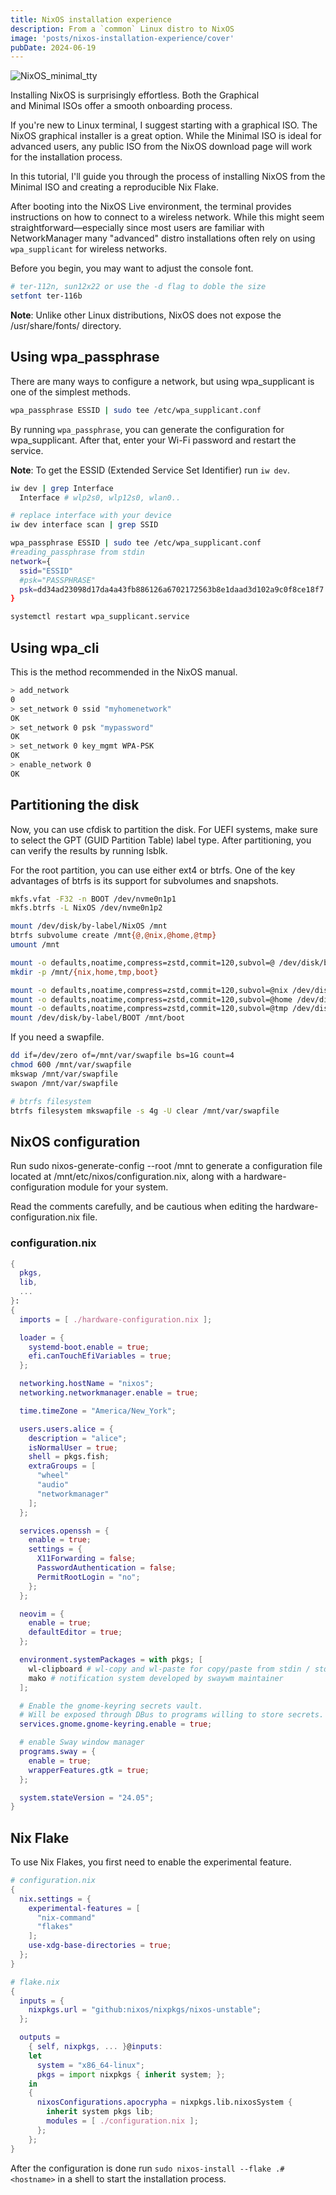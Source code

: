 ```yaml
---
title: NixOS installation experience
description: From a `common` Linux distro to NixOS
image: 'posts/nixos-installation-experience/cover'
pubDate: 2024-06-19
---
```



![NixOS_minimal_tty](chronicles/nixos-install/NixOS_minimal_tty)

Installing NixOS is surprisingly effortless. Both the Graphical  
and Minimal ISOs offer a smooth onboarding process.  

If you're new to Linux terminal, I suggest starting with a graphical ISO.
The NixOS graphical installer is a great option. While the Minimal ISO is
ideal for advanced users, any public ISO from the NixOS download page will
work for the installation process.

In this tutorial, I'll guide you through the process of installing NixOS 
from the Minimal ISO and creating a reproducible Nix Flake.

After booting into the NixOS Live environment, the terminal provides 
instructions on how to connect to a wireless network. While this might 
seem straightforward—especially since most users are familiar with 
NetworkManager many "advanced" distro installations often rely on using 
`wpa_supplicant` for wireless networks.

Before you begin, you may want to adjust the console font.

```sh
# ter-112n, sun12x22 or use the -d flag to doble the size
setfont ter-116b
```

**Note**: Unlike other Linux distributions, NixOS does not expose the 
/usr/share/fonts/ directory.

## Using wpa_passphrase

There are many ways to configure a network, but using wpa_supplicant is 
one of the simplest methods.

```sh
wpa_passphrase ESSID | sudo tee /etc/wpa_supplicant.conf
```

By running `wpa_passphrase`, you can generate the configuration for 
wpa_supplicant. After that, enter your Wi-Fi password and restart the service.

**Note**: To get the ESSID (Extended Service Set Identifier) run `iw dev`.

```sh
iw dev | grep Interface
  Interface # wlp2s0, wlp12s0, wlan0..

# replace interface with your device
iw dev interface scan | grep SSID

wpa_passphrase ESSID | sudo tee /etc/wpa_supplicant.conf
#reading_passphrase from stdin
network={
  ssid="ESSID"
  #psk="PASSPHRASE"
  psk=dd34ad23098d17da4a43fb886126a6702172563b8e1daad3d102a9c0f8ce18f7
}

systemctl restart wpa_supplicant.service
```

## Using wpa_cli

This is the method recommended in the NixOS manual.

```sh
> add_network
0
> set_network 0 ssid "myhomenetwork"
OK
> set_network 0 psk "mypassword"
OK
> set_network 0 key_mgmt WPA-PSK
OK
> enable_network 0
OK
```

## Partitioning the disk

Now, you can use cfdisk to partition the disk. For UEFI systems, make sure to
select the GPT (GUID Partition Table) label type. After partitioning, you can
verify the results by running lsblk.

For the root partition, you can use either ext4 or btrfs. One of the key 
advantages of btrfs is its support for subvolumes and snapshots. 

```sh
mkfs.vfat -F32 -n BOOT /dev/nvme0n1p1
mkfs.btrfs -L NixOS /dev/nvme0n1p2

mount /dev/disk/by-label/NixOS /mnt
btrfs subvolume create /mnt{@,@nix,@home,@tmp}
umount /mnt 

mount -o defaults,noatime,compress=zstd,commit=120,subvol=@ /dev/disk/by-label/NixOS /mnt
mkdir -p /mnt/{nix,home,tmp,boot}

mount -o defaults,noatime,compress=zstd,commit=120,subvol=@nix /dev/disk/by-label/NixOS /mnt/nix
mount -o defaults,noatime,compress=zstd,commit=120,subvol=@home /dev/disk/by-label/NixOS /mnt/home
mount -o defaults,noatime,compress=zstd,commit=120,subvol=@tmp /dev/disk/by-label/NixOS /mnt/tmp
mount /dev/disk/by-label/BOOT /mnt/boot
``` 

If you need a swapfile.

```sh
dd if=/dev/zero of=/mnt/var/swapfile bs=1G count=4
chmod 600 /mnt/var/swapfile
mkswap /mnt/var/swapfile
swapon /mnt/var/swapfile

# btrfs filesystem
btrfs filesystem mkswapfile -s 4g -U clear /mnt/var/swapfile
```

## NixOS configuration

Run sudo nixos-generate-config --root /mnt to generate a configuration file 
located at /mnt/etc/nixos/configuration.nix, along with a 
hardware-configuration module for your system.

Read the comments carefully, and be cautious when editing the 
hardware-configuration.nix file.

### configuration.nix

```nix
{
  pkgs,
  lib,
  ...
}:
{
  imports = [ ./hardware-configuration.nix ];

  loader = {
    systemd-boot.enable = true;
    efi.canTouchEfiVariables = true;
  };

  networking.hostName = "nixos";
  networking.networkmanager.enable = true;

  time.timeZone = "America/New_York";

  users.users.alice = {
    description = "alice";
    isNormalUser = true;
    shell = pkgs.fish;
    extraGroups = [
      "wheel"
      "audio"
      "networkmanager"
    ];
  };

  services.openssh = {
    enable = true;
    settings = {
      X11Forwarding = false;
      PasswordAuthentication = false;
      PermitRootLogin = "no";
    };
  };

  neovim = {
    enable = true;
    defaultEditor = true;
  };

  environment.systemPackages = with pkgs; [
    wl-clipboard # wl-copy and wl-paste for copy/paste from stdin / stdout
    mako # notification system developed by swaywm maintainer
  ];

  # Enable the gnome-keyring secrets vault.
  # Will be exposed through DBus to programs willing to store secrets.
  services.gnome.gnome-keyring.enable = true;

  # enable Sway window manager
  programs.sway = {
    enable = true;
    wrapperFeatures.gtk = true;
  };

  system.stateVersion = "24.05";
}
```

## Nix Flake

To use Nix Flakes, you first need to enable the experimental feature.

```nix
# configuration.nix
{
  nix.settings = {
    experimental-features = [
      "nix-command"
      "flakes"
    ];
    use-xdg-base-directories = true;
  };
}
```

```nix
# flake.nix
{
  inputs = {
    nixpkgs.url = "github:nixos/nixpkgs/nixos-unstable";
  };

  outputs =
    { self, nixpkgs, ... }@inputs:
    let
      system = "x86_64-linux";
      pkgs = import nixpkgs { inherit system; };
    in
    {
      nixosConfigurations.apocrypha = nixpkgs.lib.nixosSystem {
        inherit system pkgs lib;
        modules = [ ./configuration.nix ];
      };
    };
}
```

After the configuration is done run `sudo nixos-install --flake .#<hostname>`
in a shell to start the installation process.

